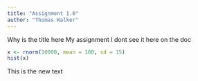 ```yaml
---
title: "Assignment 1.0"
author: "Thomas Walker"
---
```


Why is the title here My assignment I dont see it here on the doc

```r
x <- rnorm(10000, mean = 100, sd = 15)
hist(x)
```

This is the new text
